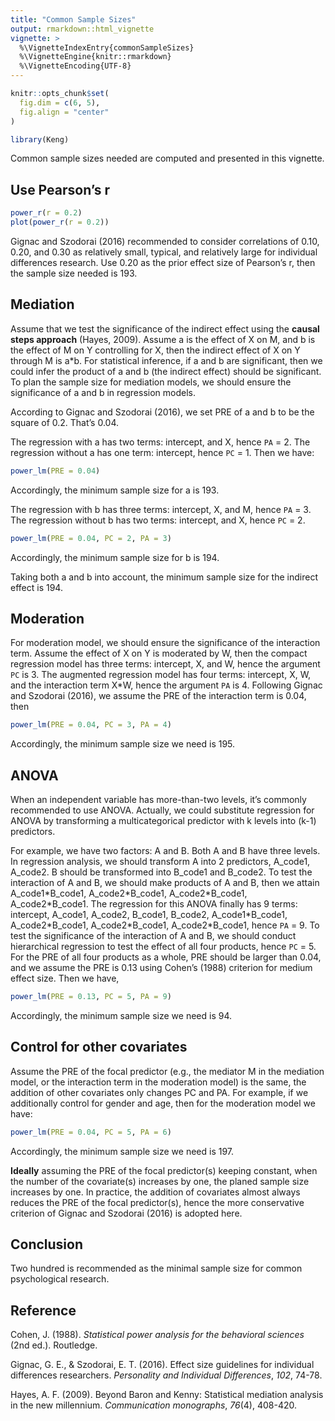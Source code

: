 ```yaml
---
title: "Common Sample Sizes"
output: rmarkdown::html_vignette
vignette: >
  %\VignetteIndexEntry{commonSampleSizes}
  %\VignetteEngine{knitr::rmarkdown}
  %\VignetteEncoding{UTF-8}
---
```


```r
knitr::opts_chunk$set(
  fig.dim = c(6, 5),
  fig.align = "center"
)
```

```r
library(Keng)
```

Common sample sizes needed are computed and presented in this vignette.

## Use Pearson's r

```r
power_r(r = 0.2)
plot(power_r(r = 0.2))
```

Gignac and Szodorai (2016) recommended to consider correlations of 0.10, 0.20, and 0.30 as relatively small, typical, and relatively large for individual differences research. Use 0.20 as the prior effect size of Pearson's r, then the sample size needed is 193.

## Mediation

Assume that we test the significance of the indirect effect using the **causal steps approach** (Hayes, 2009). Assume a is the effect of X on M, and b is the effect of M on Y controlling for X, then the indirect effect of X on Y through M is a*b. For statistical inference, if a and b are significant, then we could infer the product of a and b (the indirect effect) should be significant. To plan the sample size for mediation models, we should ensure the significance of a and b in regression models.

According to Gignac and Szodorai (2016), we set PRE of a and b to be the square of 0.2. That's 0.04. 

The regression with a has two terms: intercept, and X,  hence `PA` = 2. The regression without a has one term: intercept,  hence `PC` = 1. Then we have:

```r
power_lm(PRE = 0.04)
```

Accordingly, the minimum sample size for a is 193.

The regression with b has three terms: intercept, X, and M, hence `PA` = 3. The regression without b has two terms: intercept, and X, hence `PC` = 2.

```r
power_lm(PRE = 0.04, PC = 2, PA = 3)
```

Accordingly, the minimum sample size for b is 194.

Taking both a and b into account, the minimum sample size for the indirect effect is 194.

## Moderation

For moderation model, we should ensure the significance of the interaction term. Assume the effect of X on Y is moderated by W, then the compact regression model has three terms: intercept, X, and W, hence the argument `PC` is 3. The augmented regression model has four terms: intercept, X, W, and the interaction term X\*W, hence the argument `PA` is 4. Following Gignac and Szodorai (2016), we assume the PRE of the interaction term is 0.04, then 

```r
power_lm(PRE = 0.04, PC = 3, PA = 4)
```

Accordingly, the minimum sample size we need is 195.

## ANOVA

When an independent variable has more-than-two levels, it's commonly recommended to use ANOVA. Actually, we could substitute regression for ANOVA by transforming a multicategorical predictor with k levels into (k-1) predictors.

For example, we have two factors: A and B. Both A and B have three levels. In regression analysis, we should transform A into 2 predictors, A_code1, A_code2. B should be transformed into B_code1 and B_code2. To test the interaction of A and B, we should make products of A and B, then we attain A_code1\*B_code1, A_code2\*B_code1, A_code2\*B_code1, A_code2\*B_code1. The regression for this ANOVA finally has 9 terms: intercept, A_code1, A_code2, B_code1, B_code2, A_code1\*B_code1, A_code2\*B_code1, A_code2\*B_code1, A_code2\*B_code1, hence `PA` = 9. To test the significance of the interaction of A and B, we should conduct hierarchical regression to test the effect of all four products, hence `PC` = 5. For the PRE of all four products as a whole, PRE should be larger than 0.04, and we assume the PRE is 0.13 using Cohen's (1988) criterion for medium effect size. Then we have,

```r
power_lm(PRE = 0.13, PC = 5, PA = 9)
```
Accordingly, the minimum sample size we need is 94.

## Control for other covariates

Assume the PRE of the focal predictor (e.g., the mediator M in the mediation model, or the interaction term in the moderation model) is the same, the addition of other covariates only changes PC and PA. For example, if we additionally control for gender and age, then for the moderation model we have:

```r
power_lm(PRE = 0.04, PC = 5, PA = 6)
```

Accordingly, the minimum sample size we need is 197. 

**Ideally** assuming the PRE of the focal predictor(s) keeping constant, when the number of the covariate(s) increases by one, the planed sample size increases by one. In practice, the addition of covariates almost always reduces the PRE of the focal predictor(s), hence the more conservative criterion of Gignac and Szodorai (2016) is adopted here.

## Conclusion

Two hundred is recommended as the minimal sample size for common psychological research. 

## Reference

Cohen, J. (1988). *Statistical power analysis for the behavioral sciences* (2nd ed.). Routledge.

Gignac, G. E., & Szodorai, E. T. (2016). Effect size guidelines for individual differences researchers. *Personality and Individual Differences*, *102*, 74-78.

Hayes, A. F. (2009). Beyond Baron and Kenny: Statistical mediation analysis in the new millennium. *Communication monographs*, *76*(4), 408-420.
